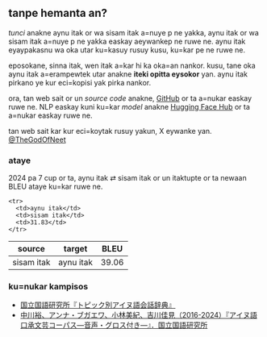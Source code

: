 ## tanpe hemanta an?

_tunci_ anakne aynu itak or wa sisam itak a=nuye p ne yakka, aynu itak or wa sisam itak a=nuye p ne yakka easkay aeywankep ne ruwe ne. aynu itak eyaypakasnu wa oka utar ku=kasuy rusuy kusu, ku=kar pe ne ruwe ne.

eposokane, sinna itak, wen itak a=kar hi ka oka=an nankor. kusu, tane oka aynu itak a=erampewtek utar anakne **iteki opitta eysokor** yan. aynu itak pirkano ye kur eci=kopisi yak pirka nankor.

ora, tan web sait or un _source code_ anakne, [GitHub](https://github.com/neet/tunci) or ta a=nukar easkay ruwe ne. NLP easkay kuni ku=kar _model_ anakne [Hugging Face Hub](https://huggingface.co/aynumosir) or ta a=nukar easkay ruwe ne.

tan web sait kar kur eci=koytak rusuy yakun, X eywanke yan. [@TheGodOfNeet](https://x.com/TheGodOfNeet)

### ataye

2024 pa 7 cup or ta, aynu itak ⇄ sisam itak or un itaktupte or ta newaan BLEU ataye ku=kar ruwe ne.

<table>
  <thead>
    <tr>
      <th>source</th>
      <th>target</th>
      <th>BLEU</th>
    </tr>
  </thead>

  <tbody>
    <tr>
      <td>sisam itak</td>
      <td>aynu itak</td>
      <td>39.06</td>
    </tr>

    <tr>
      <td>aynu itak</td>
      <td>sisam itak</td>
      <td>31.83</td>
    </tr>

  </tbody>
</table>

### ku=nukar kampisos

- [国立国語研究所『トピック別アイヌ語会話辞典』](https://ainu.ninjal.ac.jp/topic/)
- [中川裕、アンナ・ブガエワ、小林美紀、吉川佳見（2016-2024）『アイヌ語口承文芸コーパス―音声・グロス付き―』．国立国語研究所](https://ainu.ninjal.ac.jp/folklore/)
